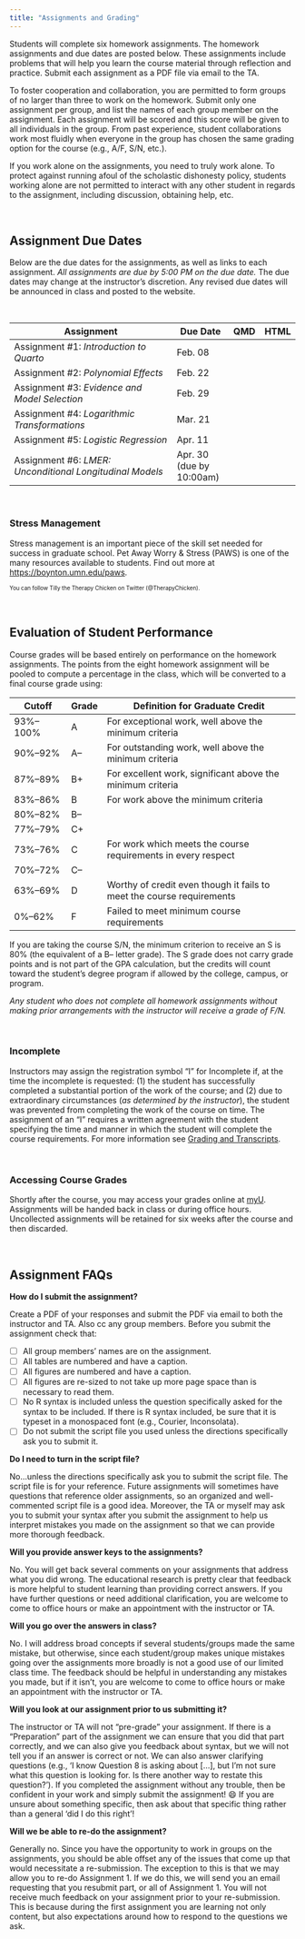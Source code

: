 ```yaml
---
title: "Assignments and Grading"
---
```



Students will complete six homework assignments. The homework assignments and due dates are posted below. These assignments include problems that will help you learn the course material through reflection and practice. Submit each assignment as a PDF file via email to the TA.

To foster cooperation and collaboration, you are permitted to form groups of no larger than three to work on the homework. Submit only one assignment per group, and list the names of each group member on the assignment. Each assignment will be scored and this score will be given to all individuals in the group. From past experience, student collaborations work most fluidly when everyone in the group has chosen the same grading option for the course (e.g., A/F, S/N, etc.).

If you work alone on the assignments, you need to truly work alone. To protect against running afoul of the scholastic dishonesty policy, students working alone are not permitted to interact with any other student in regards to the assignment, including discussion, obtaining help, etc.

<br />


## Assignment Due Dates

Below are the due dates for the assignments, as well as links to each assignment. *All assignments are due by 5:00 PM on the due date.* The due dates may change at the instructor's discretion. Any revised due dates will be announced in class and posted to the website. 

<br />

<table class="table">

<thead>
<tr>
<th style="width:60%;">Assignment</th>
<th style="width:20%;">Due Date</th>
<th style="width:10%;text-align:center">QMD</th>
<th style="width:10%;text-align:center">HTML</th>
</tr>
</thead>

<tbody>

<tr>
<td>Assignment \#1: *Introduction to Quarto*</td>
<!-- <span style="margin-left:5px; color:#5a067d;font-size:12px;">*[The due date for this assignment is flexible]*</span> -->
<td>Feb. 08</td>
<td align="center" style="vertical-align:middle;">
[<span class="fab fa-markdown" style="font-size: 20px;"></span>](https://raw.githubusercontent.com/zief0002/benevolent-anteater/main/assignments/assignment-01-introduction-to-quarto.qmd)
</td>
<td align="center" style="vertical-align:middle;">
[<span class="fas fa-link" style="font-size: 20px;"></span>](assignments/assignment-01-introduction-to-quarto.html)
</td>
</tr>


<tr>
<td>Assignment \#2: *Polynomial Effects*</td>
<!-- <span style="margin-left:5px; color:#5a067d;font-size:12px;">*[The due date for Question 11 is flexible]*</span> -->
<td>Feb. 22</td>
<td align="center" style="vertical-align:middle;">
[<span class="fab fa-markdown" style="font-size: 20px;"></span>](https://raw.githubusercontent.com/zief0002/benevolent-anteater/main/assignments/assignment-02-polynomial-effects.qmd)
</td>
<td align="center" style="vertical-align:middle;">
[<span class="fas fa-link" style="font-size: 20px;"></span>](assignments/assignment-02-polynomial-effects.html)
</td>
</tr>


<tr>
<td>Assignment \#3: *Evidence and Model Selection*</td>
<!-- <br /><span style="margin-left:5px; color:#5a067d;font-size:12px;">*[Updated: 02-08-2022]*</span> -->
<td>Feb. 29</td>
<td align="center" style="vertical-align:middle;">
[<span class="fab fa-markdown" style="font-size: 20px;"></span>](https://raw.githubusercontent.com/zief0002/benevolent-anteater/main/assignments/assignment-03-evidence-and-model-selection.qmd)
</td>
<td align="center" style="vertical-align:middle;">
[<span class="fas fa-link" style="font-size: 20px;"></span>](assignments/assignment-03-evidence-and-model-selection.html)
</td>
</tr>


<tr>
<td>Assignment \#4: *Logarithmic Transformations*</td>
<td>Mar. 21</td>
<td align="center" style="vertical-align:middle;">
[<span class="fab fa-markdown" style="font-size: 20px;"></span>](https://raw.githubusercontent.com/zief0002/benevolent-anteater/main/assignments/assignment-04-logarithmic-transformations.qmd)
</td>
<td align="center" style="vertical-align:middle;">
[<span class="fas fa-link" style="font-size: 20px;"></span>](assignments/assignment-04-logarithmic-transformations.html)
</td>
</tr>


<tr>
<td>Assignment \#5: *Logistic Regression*</td>
<!-- <br /><span style="margin-left:5px; color:#5a067d;font-size:12px;">*[Updated: 03-24-2022]*</span> -->
<td>Apr. 11</td>
<td align="center" style="vertical-align:middle;">
[<span class="fab fa-markdown" style="font-size: 20px;"></span>](https://raw.githubusercontent.com/zief0002/benevolent-anteater/main/assignments/assignment-05-logistic-regression.qmd)
</td>
<td align="center" style="vertical-align:middle;">
[<span class="fas fa-link" style="font-size: 20px;"></span>](assignments/assignment-05-logistic-regression.html)
</td>
</tr>


<tr>
<td>Assignment \#6: *LMER: Unconditional Longitudinal Models*</td>
<td>Apr. 30 (due by 10:00am)</td>
<td align="center" style="vertical-align:middle;">
[<span class="fab fa-markdown" style="font-size: 20px;"></span>](https://raw.githubusercontent.com/zief0002/benevolent-anteater/main/assignments/assignment-06-lmer-unconditional-longitudinal-models.qmd)
</td>
<td align="center" style="vertical-align:middle;">
[<span class="fas fa-link" style="font-size: 20px;"></span>](assignments/assignment-06-lmer-unconditional-longitudinal-models.html)
</td>
</tr>


<!-- <tr> -->
<!-- <td>Assignment \#7: OPTIONAL --- *LMER: More Longitudinal Models*</td> -->
<!-- <td>May 06</td> -->
<!-- <td align="center" style="vertical-align:middle;"> -->
<!-- [<span class="fab fa-markdown" style="font-size: 20px;"></span>](https://raw.githubusercontent.com/zief0002/benevolent-anteater/main/assignments/assignment-07-lmer-more-longitudinal-models.qmd) -->
<!-- </td> -->
<!-- <td align="center" style="vertical-align:middle;"> -->
<!-- [<span class="fas fa-link" style="font-size: 20px;"></span>](assignments/assignment-07-longitudinal-analysis-ii.html) -->
<!-- </td> -->
</tr>



</tbody>
</table>



<br />


:::stress
### Stress Management

Stress management is an important piece of the skill set needed for success in graduate school. Pet Away Worry & Stress (PAWS) is one of the many resources available to students. Find out more at [https://boynton.umn.edu/paws](https://boynton.umn.edu/paws). 

<p style="font-size:70%;">You can follow Tilly the Therapy Chicken on Twitter (@TherapyChicken).</p>
:::

<br />


## Evaluation of Student Performance

Course grades will be based entirely on performance on the homework assignments. The points from the eight homework assignment will be pooled to compute a percentage in the class, which will be converted to a final course grade using:

Cutoff    | Grade | Definition for Graduate Credit |
--------- | ----- | ------------------------------ |
93%--100% | A     | For exceptional work, well above the minimum criteria | 
90%--92%  | A--   | For outstanding work, well above the minimum criteria | 
87%--89%  | B+    | For excellent work, significant above the minimum criteria | 
83%--86%  | B     | For work above the minimum criteria |
80%--82%  | B--   | |
77%--79%  | C+    | |
73%--76%  | C     | For work which meets the course requirements in every respect |
70%--72%  | C--   | |
63%--69%  | D     | Worthy of credit even though it fails to meet the course requirements |
0%--62%   | F     | Failed to meet minimum course requirements |

If you are taking the course S/N, the minimum criterion to receive an S is 80% (the equivalent of a B-- letter grade). The S grade does not carry grade points and is not part of the GPA calculation, but the credits will count toward the student's degree program if allowed by the college, campus, or program.

*Any student who does not complete all homework assignments without making prior arrangements with the instructor will receive a grade of F/N.*

<br />


### Incomplete

Instructors may assign the registration symbol "I" for Incomplete if, at the time the incomplete is requested: (1) the student has successfully completed a substantial portion of the work of the course; and (2) due to extraordinary circumstances (*as determined by the instructor*), the student was prevented from completing the work of the course on time. The assignment of an "I" requires a written agreement with the student specifying the time and manner in which the student will complete the course requirements. For more information see [Grading and Transcripts](https://policy.umn.edu/education/gradingtranscripts).

<br />


### Accessing Course Grades

Shortly after the course, you may access your grades online at [myU](http://myu.umn.edu). Assignments will be handed back in class or during office hours. Uncollected assignments will be retained for six weeks after the course and then discarded.

<br />




## Assignment FAQs

**How do I submit the assignment?**

Create a PDF of your responses and submit the PDF via email to both the instructor and TA. Also cc any group members. Before you submit the assignment check that:

- [ ] All group members' names are on the assignment.
- [ ] All tables are numbered and have a caption.
- [ ] All figures are numbered and have a caption.
- [ ] All figures are re-sized to not take up more page space than is necessary to read them.
- [ ] No R syntax is included unless the question specifically asked for the syntax to be included. If there is R syntax included, be sure that it is typeset in a monospaced font (e.g., Courier, Inconsolata).
- [ ] Do not submit the script file you used unless the directions specifically ask you to submit it.



**Do I need to turn in the script file?**

No...unless the directions specifically ask you to submit the script file. The script file is for your reference. Future assignments will sometimes have questions that reference older assignments, so an organized and well-commented script file is a good idea. Moreover, the TA or myself may ask you to submit your syntax after you submit the assignment to help us interpret mistakes you made on the assignment so that we can provide more thorough feedback.


**Will you provide answer keys to the assignments?**

No. You will get back several comments on your assignments that address what you did wrong. The educational research is pretty clear that feedback is more helpful to student learning than providing correct answers. If you have further questions or need additional clarification, you are welcome to come to office hours or make an appointment with the instructor or TA.


**Will you go over the answers in class?**

No. I will address broad concepts if several students/groups made the same mistake, but otherwise, since each student/group makes unique mistakes going over the assignments more broadly is not a good use of our limited class time. The feedback should be helpful in understanding any mistakes you made, but if it isn't, you are welcome to come to office hours or make an appointment with the instructor or TA.


**Will you look at our assignment prior to us submitting it?**

The instructor or TA will not "pre-grade" your assignment. If there is a "Preparation" part of the assignment we can ensure that you did that part correctly, and we can also give you feedback about syntax, but we will not tell you if an answer is correct or not. We can also answer clarifying questions (e.g., 'I know Question 8 is asking about […], but I’m not sure what this question is looking for. Is there another way to restate this question?'). If you completed the assignment without any trouble, then be confident in your work and simply submit the assignment! 😄 If you are unsure about something specific, then ask about that specific thing rather than a general 'did I do this right'! 


**Will we be able to re-do the assignment?**

Generally no. Since you have the opportunity to work in groups on the assignments, you should be able offset any of the issues that come up that would necessitate a re-submission. The exception to this is that we may allow you to re-do Assignment 1. If we do this, we will send you an email requesting that you resubmit part, or all of Assignment 1. You will not receive much feedback on your assignment prior to your re-submission. This is because during the first assignment you are learning not only content, but also expectations around how to respond to the questions we ask.


